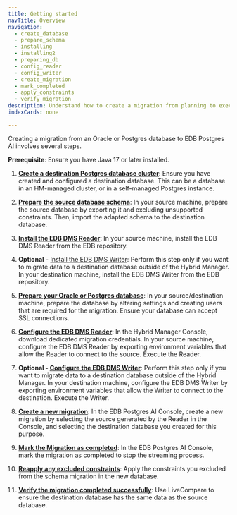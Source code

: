 ```yaml
---
title: Getting started
navTitle: Overview
navigation:
  - create_database
  - prepare_schema
  - installing
  - installing2
  - preparing_db
  - config_reader
  - config_writer
  - create_migration
  - mark_completed
  - apply_constraints
  - verify_migration
description: Understand how to create a migration from planning to execution.
indexCards: none

---
```


Creating a migration from an Oracle or Postgres database to EDB Postgres AI involves several steps.

**Prerequisite**: Ensure you have Java 17 or later installed.

1.  **[Create a destination Postgres database cluster](create_database.mdx)**: Ensure you have created and configured a destination database. This can be a database in an HM-managed cluster, or in a self-managed Postgres instance.

2.  **[Prepare the source database schema](prepare_schema.mdx)**: In your source machine, prepare the source database by exporting it and excluding unsupported constraints. Then, import the adapted schema to the destination database.

3.  **[Install the EDB DMS Reader](installing)**: In your source machine, install the EDB DMS Reader from the EDB repository.

4.  **Optional** - [Install the EDB DMS Writer](installing2): Perform this step only if you want to migrate data to a destination database outside of the Hybrid Manager. In your destination machine, install the EDB DMS Writer from the EDB repository.

5.  **[Prepare your Oracle or Postgres database](preparing_db)**: In your source/destination machine, prepare the database by altering settings and creating users that are required for the migration. Ensure your database can accept SSL connections.

6.  **[Configure the EDB DMS Reader](config_reader.mdx)**: In the Hybrid Manager Console, download dedicated migration credentials. In your source machine, configure the EDB DMS Reader by exporting environment variables that allow the Reader to connect to the source. Execute the Reader.

7.  **Optional - [Configure the EDB DMS Writer](config_writer.mdx)**: Perform this step only if you want to migrate data to a destination database outside of the Hybrid Manager. In your destination machine, configure the EDB DMS Writer by exporting environment variables that allow the Writer to connect to the destination. Execute the Writer.

8.  **[Create a new migration](create_migration.mdx)**: In the EDB Postgres AI Console, create a new migration by selecting the source generated by the Reader in the Console, and selecting the destination database you created for this purpose.

9.  **[Mark the Migration as completed](mark_completed.mdx)**: In the EDB Postgres AI Console, mark the migration as completed to stop the streaming process.

10. **[Reapply any excluded constraints](apply_constraints.mdx)**: Apply the constraints you excluded from the schema migration in the new database.

11. **[Verify the migration completed successfully](verify_migration.mdx)**: Use LiveCompare to ensure the destination database has the same data as the source database.
